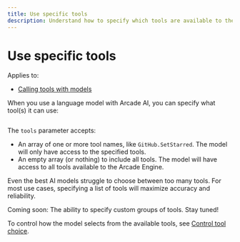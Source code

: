 ```yaml
---
title: Use specific tools
description: Understand how to specify which tools are available to the AI model
---
```


# Use specific tools

Applies to:

- [Calling tools with models](call-tools-with-models)

When you use a language model with Arcade AI, you can specify what tool(s) it can use:

```python file=<rootDir>/examples/code/home/use-tools/call-tools-with-models/single_model_call.py#L14-L29 {11-14}

```

The `tools` parameter accepts:

- An array of one or more tool names, like `GitHub.SetStarred`. The model will only have access to the specified tools.
- An empty array (or nothing) to include all tools. The model will have access to all tools available to the Arcade Engine.

Even the best AI models struggle to choose between too many tools. For most use cases, specifying a list of tools will maximize accuracy and reliability.

<Tip>
  Coming soon: The ability to specify custom groups of tools. Stay tuned!
</Tip>

To control how the model selects from the available tools, see [Control tool choice](tool-choice).

